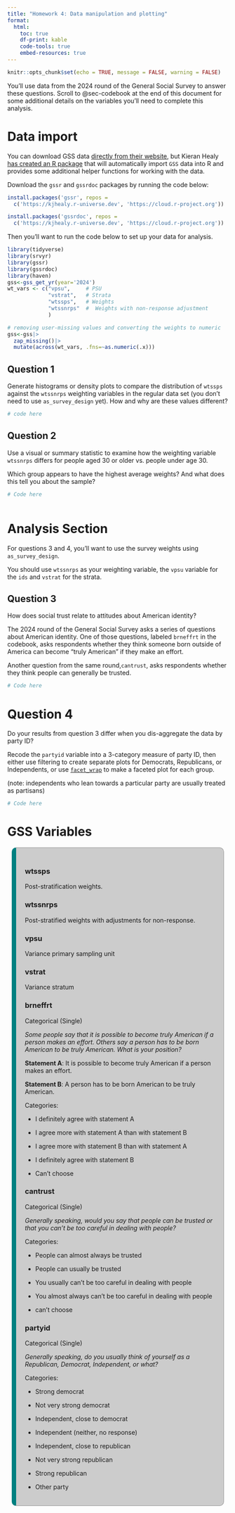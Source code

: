 ```yaml
---
title: "Homework 4: Data manipulation and plotting"
format:
  html:
    toc: true
    df-print: kable
    code-tools: true
    embed-resources: true
---
```


```{=html}
<style>
.qbox {
  background-color: #cccccc; 
  padding: 20px; 
  border: 1px solid #999999; 
  border-left: 10px solid teal; 
  border-radius: 10px;
  margin: 10px;
}

</style>
```

```r

knitr::opts_chunk$set(echo = TRUE, message = FALSE, warning = FALSE)

```


You'll use data from the 2024 round of the General Social Survey to answer these questions. Scroll to @sec-codebook at the end of this document for some additional details on the variables you'll need to complete this analysis.


# Data import

You can download GSS data [directly from their website](https://gss.norc.org/us/en/gss/get-the-data.html), but Kieran Healy [has created an R package](https://kjhealy.github.io/gssr/) that will automatically import `GSS` data into R and provides some additional helper functions for working with the data.

Download the `gssr` and `gssrdoc` packages by running the code below:

```r
install.packages('gssr', repos =
  c('https://kjhealy.r-universe.dev', 'https://cloud.r-project.org'))

install.packages('gssrdoc', repos =
  c('https://kjhealy.r-universe.dev', 'https://cloud.r-project.org'))

```

Then you'll want to run the code below to set up your data for analysis.

```r
library(tidyverse)
library(srvyr)
library(gssr)
library(gssrdoc)
library(haven)
gss<-gss_get_yr(year='2024')
wt_vars <- c("vpsu",     # PSU
             "vstrat",   # Strata          
             "wtssps",   # Weights
             "wtssnrps"  #  Weights with non-response adjustment
             )   

# removing user-missing values and converting the weights to numeric
gss<-gss|>
  zap_missing()|>
  mutate(across(wt_vars, .fns=~as.numeric(.x)))

```

## Question 1

Generate histograms or density plots to compare the distribution of `wtssps` against the `wtssnrps` weighting variables in the regular data set (you don't need to use `as_survey_design` yet). How and why are these values different?

```r
# code here


```

## Question 2

Use a visual or summary statistic to examine how the weighting variable `wtssnrps` differs for people aged 30 or older vs. people under age 30.

Which group appears to have the highest average weights? And what does this tell you about the sample?

```r
# Code here



```




# Analysis Section

::: {.callout-important}

For questions 3 and 4, you'll want to use the survey weights using `as_survey_design`.

You should use `wtssnrps` as your weighting variable, the `vpsu` variable for the `ids` and `vstrat` for the strata.


:::






## Question 3

How does social trust relate to attitudes about American identity?

The 2024 round of the General Social Survey asks a series of questions about American identity. One of those questions, labeled `brneffrt` in the codebook, asks respondents whether they think someone born outside of America can become "truly American" if they make an effort.

Another question from the same round,`cantrust`, asks respondents whether they think people can generally be trusted.



```r
# Code here


```




# Question 4

Do your results from question 3 differ when you dis-aggregate the data by party ID? 

Recode the `partyid` variable into a 3-category measure of party ID, then either use filtering to create separate plots for Democrats, Republicans, or Independents, or use [`facet_wrap`](https://ggplot2.tidyverse.org/reference/facet_wrap.html?q=facet_wrap#null) to make a faceted plot for each group.

(note: independents who lean towards a particular party are usually treated as partisans)



```r
# Code here


```

# GSS Variables {#sec-codebook}

::: qbox
### **wtssps**

Post-stratification weights.

### **wtssnrps**

Post-stratified weights with adjustments for non-response.

### **vpsu**

Variance primary sampling unit

### **vstrat**

Variance stratum

### **brneffrt**

Categorical (Single)

*Some people say that it is possible to become truly American if a person makes an effort. Others say a person has to be born American to be truly American. What is your position?*

**Statement A**: It is possible to become truly American if a person makes an effort.

**Statement B**: A person has to be born American to be truly American.

Categories:

-   I definitely agree with statement A

-   I agree more with statement A than with statement B

-   I agree more with statement B than with statement A

-   I definitely agree with statement B

-   Can't choose

### **cantrust**

Categorical (Single)

*Generally speaking, would you say that people can be trusted or that you can't be too careful in dealing with people?*

Categories:

-   People can almost always be trusted

-   People can usually be trusted

-   You usually can't be too careful in dealing with people

-   You almost always can't be too careful in dealing with people

-   can't choose

### **partyid**

Categorical (Single)

*Generally speaking, do you usually think of yourself as a Republican, Democrat, Independent, or what?*

Categories:

-   Strong democrat

-   Not very strong democrat

-   Independent, close to democrat

-   Independent (neither, no response)

-   Independent, close to republican

-   Not very strong republican

-   Strong republican

-   Other party
:::

